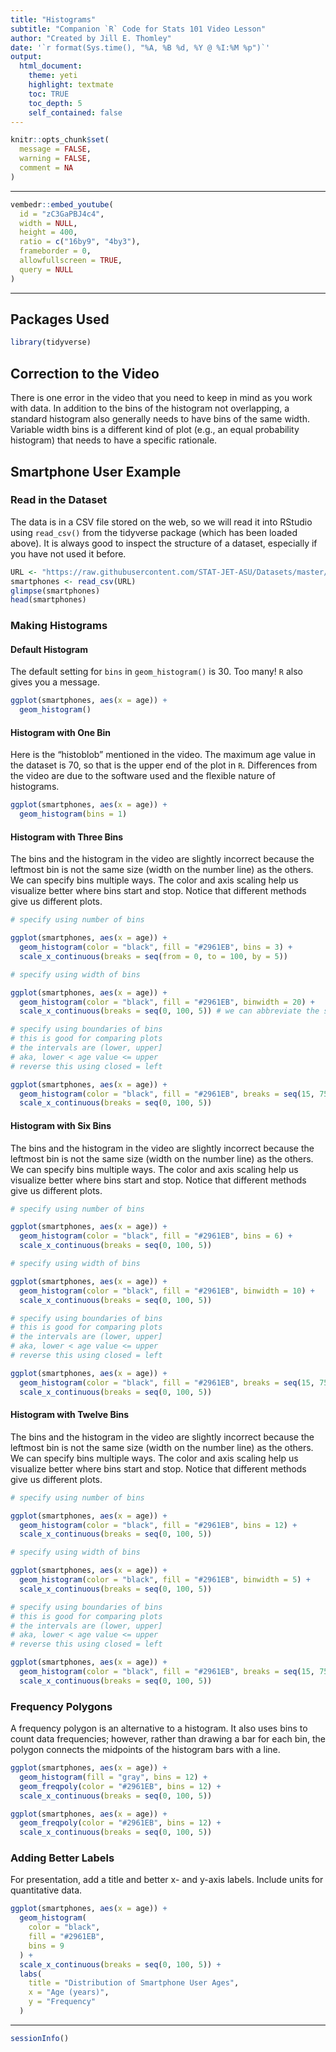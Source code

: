 ```yaml
---
title: "Histograms"
subtitle: "Companion `R` Code for Stats 101 Video Lesson"
author: "Created by Jill E. Thomley"
date: '`r format(Sys.time(), "%A, %B %d, %Y @ %I:%M %p")`'
output: 
  html_document: 
    theme: yeti
    highlight: textmate
    toc: TRUE
    toc_depth: 5
    self_contained: false
---
```


```r
knitr::opts_chunk$set(
  message = FALSE,
  warning = FALSE,
  comment = NA
)
```

***
```r
vembedr::embed_youtube(
  id = "zC3GaPBJ4c4",
  width = NULL,
  height = 400,
  ratio = c("16by9", "4by3"),
  frameborder = 0,
  allowfullscreen = TRUE,
  query = NULL
)
```
***

## Packages Used

```r
library(tidyverse)
```

## Correction to the Video

There is one error in the video that you need to keep in mind as you work with data. In addition to the bins of the histogram not overlapping, a standard histogram also generally needs to have bins of the same width. Variable width bins is a different kind of plot (e.g., an equal probability histogram) that needs to have a specific rationale.

## Smartphone User Example

### Read in the Dataset 

The data is in a CSV file stored on the web, so we will read it into RStudio using `read_csv()` from the tidyverse package (which has been loaded above). It is always good to inspect the structure of a dataset, especially if you have not used it before.

```r
URL <- "https://raw.githubusercontent.com/STAT-JET-ASU/Datasets/master/Stats101/stats101smartphones.csv"
smartphones <- read_csv(URL)
glimpse(smartphones)
head(smartphones)
```

### Making Histograms

#### Default Histogram

The default setting for `bins` in `geom_histogram()` is 30. Too many! `R` also gives you a message.

```r
ggplot(smartphones, aes(x = age)) +
  geom_histogram()
```

#### Histogram with One Bin

Here is the "histoblob" mentioned in the video. The maximum age value in the dataset is 70, so that is the upper end of the plot in `R`. Differences from the video are due to the software used and the flexible nature of histograms. 

```r
ggplot(smartphones, aes(x = age)) +
  geom_histogram(bins = 1)
```

#### Histogram with Three Bins

The bins and the histogram in the video are slightly incorrect because the leftmost bin is not the same size (width on the number line) as the others. We can specify bins multiple ways. The color and axis scaling help us visualize better where bins start and stop. Notice that different methods give us different plots.

```r
# specify using number of bins

ggplot(smartphones, aes(x = age)) +
  geom_histogram(color = "black", fill = "#2961EB", bins = 3) +
  scale_x_continuous(breaks = seq(from = 0, to = 100, by = 5))

# specify using width of bins

ggplot(smartphones, aes(x = age)) +
  geom_histogram(color = "black", fill = "#2961EB", binwidth = 20) +
  scale_x_continuous(breaks = seq(0, 100, 5)) # we can abbreviate the seq code

# specify using boundaries of bins
# this is good for comparing plots
# the intervals are (lower, upper]
# aka, lower < age value <= upper
# reverse this using closed = left

ggplot(smartphones, aes(x = age)) +
  geom_histogram(color = "black", fill = "#2961EB", breaks = seq(15, 75, 20)) +
  scale_x_continuous(breaks = seq(0, 100, 5))
```

#### Histogram with Six Bins

The bins and the histogram in the video are slightly incorrect because the leftmost bin is not the same size (width on the number line) as the others. We can specify bins multiple ways. The color and axis scaling help us visualize better where bins start and stop. Notice that different methods give us different plots.

```r
# specify using number of bins

ggplot(smartphones, aes(x = age)) +
  geom_histogram(color = "black", fill = "#2961EB", bins = 6) +
  scale_x_continuous(breaks = seq(0, 100, 5))

# specify using width of bins

ggplot(smartphones, aes(x = age)) +
  geom_histogram(color = "black", fill = "#2961EB", binwidth = 10) +
  scale_x_continuous(breaks = seq(0, 100, 5))

# specify using boundaries of bins
# this is good for comparing plots
# the intervals are (lower, upper]
# aka, lower < age value <= upper
# reverse this using closed = left

ggplot(smartphones, aes(x = age)) +
  geom_histogram(color = "black", fill = "#2961EB", breaks = seq(15, 75, 10)) +
  scale_x_continuous(breaks = seq(0, 100, 5))
```

#### Histogram with Twelve Bins

The bins and the histogram in the video are slightly incorrect because the leftmost bin is not the same size (width on the number line) as the others. We can specify bins multiple ways. The color and axis scaling help us visualize better where bins start and stop. Notice that different methods give us different plots.

```r
# specify using number of bins

ggplot(smartphones, aes(x = age)) +
  geom_histogram(color = "black", fill = "#2961EB", bins = 12) +
  scale_x_continuous(breaks = seq(0, 100, 5))

# specify using width of bins

ggplot(smartphones, aes(x = age)) +
  geom_histogram(color = "black", fill = "#2961EB", binwidth = 5) +
  scale_x_continuous(breaks = seq(0, 100, 5))

# specify using boundaries of bins
# this is good for comparing plots
# the intervals are (lower, upper]
# aka, lower < age value <= upper
# reverse this using closed = left

ggplot(smartphones, aes(x = age)) +
  geom_histogram(color = "black", fill = "#2961EB", breaks = seq(15, 75, 5)) +
  scale_x_continuous(breaks = seq(0, 100, 5))
```

### Frequency Polygons

A frequency polygon is an alternative to a histogram. It also uses bins to count data frequencies; however, rather than drawing a bar for each bin, the polygon connects the midpoints of the histogram bars with a line.

```r
ggplot(smartphones, aes(x = age)) +
  geom_histogram(fill = "gray", bins = 12) +
  geom_freqpoly(color = "#2961EB", bins = 12) +
  scale_x_continuous(breaks = seq(0, 100, 5))
```

```r
ggplot(smartphones, aes(x = age)) +
  geom_freqpoly(color = "#2961EB", bins = 12) +
  scale_x_continuous(breaks = seq(0, 100, 5))
```

### Adding Better Labels

For presentation, add a title and better x- and y-axis labels. Include units for quantitative data.

```r
ggplot(smartphones, aes(x = age)) +
  geom_histogram(
    color = "black",
    fill = "#2961EB",
    bins = 9
  ) +
  scale_x_continuous(breaks = seq(0, 100, 5)) +
  labs(
    title = "Distribution of Smartphone User Ages",
    x = "Age (years)",
    y = "Frequency"
  )
```

***
```r
sessionInfo()
```

